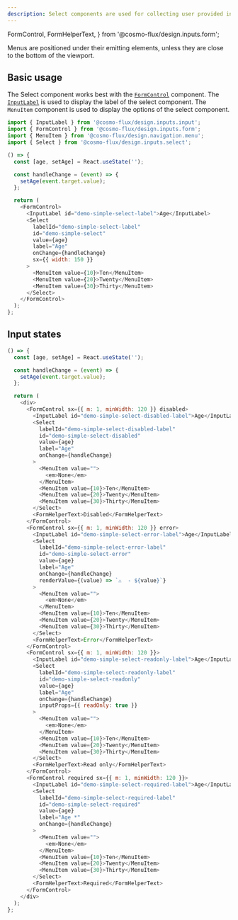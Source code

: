 ```yaml
---
description: Select components are used for collecting user provided information from a list of options.
---
```


  FormControl,
  FormHelperText,
} from '@cosmo-flux/design.inputs.form';

Menus are positioned under their emitting elements, unless they are close to the bottom of the viewport.

## Basic usage

The Select component works best with the [`FormControl`](https://bit.cloud/cosmo-flux.design/inputs/form) component. The [`InputLabel`](https://bit.cloud/cosmo-flux.design/inputs/input) is used to display the label of the select component. The `MenuItem` component is used to display the options of the select component.

```ts
import { InputLabel } from '@cosmo-flux/design.inputs.input';
import { FormControl } from '@cosmo-flux/design.inputs.form';
import { MenuItem } from '@cosmo-flux/design.navigation.menu';
import { Select } from '@cosmo-flux/design.inputs.select';
```

```js live
() => {
  const [age, setAge] = React.useState('');

  const handleChange = (event) => {
    setAge(event.target.value);
  };

  return (
    <FormControl>
      <InputLabel id="demo-simple-select-label">Age</InputLabel>
      <Select
        labelId="demo-simple-select-label"
        id="demo-simple-select"
        value={age}
        label="Age"
        onChange={handleChange}
        sx={{ width: 150 }}
      >
        <MenuItem value={10}>Ten</MenuItem>
        <MenuItem value={20}>Twenty</MenuItem>
        <MenuItem value={30}>Thirty</MenuItem>
      </Select>
    </FormControl>
  );
};
```

## Input states

```js live
() => {
  const [age, setAge] = React.useState('');

  const handleChange = (event) => {
    setAge(event.target.value);
  };

  return (
    <div>
      <FormControl sx={{ m: 1, minWidth: 120 }} disabled>
        <InputLabel id="demo-simple-select-disabled-label">Age</InputLabel>
        <Select
          labelId="demo-simple-select-disabled-label"
          id="demo-simple-select-disabled"
          value={age}
          label="Age"
          onChange={handleChange}
        >
          <MenuItem value="">
            <em>None</em>
          </MenuItem>
          <MenuItem value={10}>Ten</MenuItem>
          <MenuItem value={20}>Twenty</MenuItem>
          <MenuItem value={30}>Thirty</MenuItem>
        </Select>
        <FormHelperText>Disabled</FormHelperText>
      </FormControl>
      <FormControl sx={{ m: 1, minWidth: 120 }} error>
        <InputLabel id="demo-simple-select-error-label">Age</InputLabel>
        <Select
          labelId="demo-simple-select-error-label"
          id="demo-simple-select-error"
          value={age}
          label="Age"
          onChange={handleChange}
          renderValue={(value) => `⚠️  - ${value}`}
        >
          <MenuItem value="">
            <em>None</em>
          </MenuItem>
          <MenuItem value={10}>Ten</MenuItem>
          <MenuItem value={20}>Twenty</MenuItem>
          <MenuItem value={30}>Thirty</MenuItem>
        </Select>
        <FormHelperText>Error</FormHelperText>
      </FormControl>
      <FormControl sx={{ m: 1, minWidth: 120 }}>
        <InputLabel id="demo-simple-select-readonly-label">Age</InputLabel>
        <Select
          labelId="demo-simple-select-readonly-label"
          id="demo-simple-select-readonly"
          value={age}
          label="Age"
          onChange={handleChange}
          inputProps={{ readOnly: true }}
        >
          <MenuItem value="">
            <em>None</em>
          </MenuItem>
          <MenuItem value={10}>Ten</MenuItem>
          <MenuItem value={20}>Twenty</MenuItem>
          <MenuItem value={30}>Thirty</MenuItem>
        </Select>
        <FormHelperText>Read only</FormHelperText>
      </FormControl>
      <FormControl required sx={{ m: 1, minWidth: 120 }}>
        <InputLabel id="demo-simple-select-required-label">Age</InputLabel>
        <Select
          labelId="demo-simple-select-required-label"
          id="demo-simple-select-required"
          value={age}
          label="Age *"
          onChange={handleChange}
        >
          <MenuItem value="">
            <em>None</em>
          </MenuItem>
          <MenuItem value={10}>Ten</MenuItem>
          <MenuItem value={20}>Twenty</MenuItem>
          <MenuItem value={30}>Thirty</MenuItem>
        </Select>
        <FormHelperText>Required</FormHelperText>
      </FormControl>
    </div>
  );
};
```
